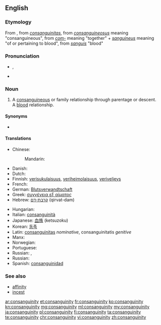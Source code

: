 ==English==
{{wikipedia}}

===Etymology===
From {{etyl|frm|en}} {{term|consanguinité|lang=frm}}, from {{etyl|la|en}} ''[[consanguinitas]]'', from ''[[consanguineosus]]'' meaning "consanguineous", from ''[[com-]]'' meaning "together" + ''[[sanguineus]]'' meaning "of or pertaining to blood", from ''[[sanguis]]'' "blood"

===Pronunciation===
* {{IPA|/kɑnsæŋˈɡwɪnɪti/}}, {{X-SAMPA|/kAnseIN"gwInIti/}}
* {{audio|en-us-consanguinity.ogg|Audio (US)}}

===Noun===
{{en-noun|~|consanguinities}}

# A [[consanguineous]] or family relationship through parentage or descent.  A [[blood]] relationship.

====Synonyms====
* {{l|en|same-bloodedness}}

====Translations====
{{trans-top|a blood relationship}}
* Chinese:
*: Mandarin: {{t|cmn|同族|tr=tóngzú|sc=Hans}}
* Danish: {{t-|da|konsangvinitet}}
* Dutch: {{t+|nl|bloedverwantschap}}
* Finnish: [[verisukulaisuus]], [[veriheimolaisuus]], [[veriveljeys]]
* French: {{t+|fr|consanguinité}}
* German: [[Blutsverwandtschaft]] {{f}}
* Greek: [[συγγένεια εξ αίματος]]
* Hebrew: [[קרבת-דם]] (qirvat-dam)
{{trans-mid}}
* Hungarian: {{t-|hu|vérrokonság}}
* Italian: [[consanguinità]]
* Japanese: [[血族]] (ketsuzoku)
* Korean: [[동족]]
* Latin: [[consanguinitas]] ''nominative'', consanguinitatis ''genitive''
* Manx: {{t-|gv|mooinjerys folley|m}}
* Norwegian: {{t-|no|konsangvinitet|m}}
* Portuguese: {{t+|pt|consanguinidade}}
* Russian: {{t|ru|кровные узы|p|tr=króvn_ye úz_|sc=Cyrl}}, {{t|ru|кровные узы|p|tr=króvnyje úzy|sc=Cyrl}}
* Russian: {{t|ru|кровные узы|p|tr=króvn_ye úz_|sc=Cyrl}}
* Spanish: [[consanguinidad]]
{{trans-bottom}}

===See also===
* [[affinity]]
* [[incest]]

[[ar:consanguinity]]
[[et:consanguinity]]
[[fr:consanguinity]]
[[ko:consanguinity]]
[[kn:consanguinity]]
[[mg:consanguinity]]
[[ml:consanguinity]]
[[my:consanguinity]]
[[ja:consanguinity]]
[[pl:consanguinity]]
[[fi:consanguinity]]
[[ta:consanguinity]]
[[te:consanguinity]]
[[chr:consanguinity]]
[[vi:consanguinity]]
[[zh:consanguinity]]